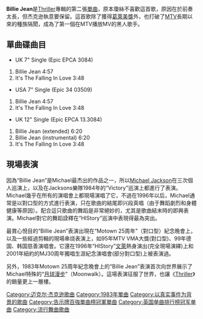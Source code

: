 {{Inappropriate tone|time=2013-07-12T11:03:41+00:00}}
{{noteTA
|G1=Show
|1=zh-hans:迈克尔; zh-hk:米高; zh-tw:麥可;
|2=zh-hans:杰克逊; zh-hk:積遜; zh-tw:傑克森;
|3=zh-hans:太空步; zh-hk:太空步; zh-tw:月球漫步;
}}
{{Single infobox 
| Name           = Billie Jean
| Artist         = [[迈克尔·杰克逊|迈克尔·杰克逊]]
| from Album     = [[Thriller_(迈克尔·杰克逊专辑)|Thriller]]
| Cover          = 
| Released       = {{start date|1983|1|2}}
| Recorded       = 1983年
| Length         = 4:53 
| Label          = [[Epic唱片|Epic唱片]]
| Writer         = 
| Producer       = 
| Reviews        = 
| Last single    = "[[The_Girl_Is_Mine|The Girl Is Mine]]"<br>(1982)
| This single    = "'''Billie Jean'''"<br>(1983)
| Next single    = "[[Beat_It|Beat It]]"<br>(1983)
}}

'''Billie Jean'''是[[Thriller_(迈克尔·杰克逊专辑)|Thriller]]專輯的第二張[[單曲|單曲]]，原本瓊絲不喜歡這首歌，原因在於前奏太長，但杰克逊執意要保留。這首歌除了獲得[[葛萊美獎|葛萊美獎]]外，也打破了[[MTV|MTV]]長期以來的種族隔閡，成為了第一個在MTV播放MV的黑人歌手。

== 單曲碟曲目 ==
{{Listen|filename=Michael Jackson - Billie Jean.ogg|title="Billie Jean"|description="Billie Jean" was written by Jackson, the lyrics based upon a real life experience. Laced with interjections and vocal hiccups, the song features a prominent and repetitive bassline.}}

* UK 7" Single (Epic EPCA 3084)
# Billie Jean 4:57
# It's The Falling In Love 3:48

* USA 7" Single (Epic 34 03509)
# Billie Jean 4:57
# It's The Falling In Love 3:48

* UK 12" Single (Epic EPCA 13.3084)
# Billie Jean (extended) 6:20
# Billie Jean (instrumental) 6:20
# It's The Falling In Love 3:48

== 現場表演 ==
因為“Billie Jean”是Michael最杰出的作品之一，所以[[Michael_Jackson|Michael Jackson]]在三次個人巡演上，以及在Jacksons樂隊1984年的“Victory”巡演上都進行了表演。Michael幾乎在所有的演唱會上都現場演唱了它，不過在1996年以后，Michael通常是以對口型的方式進行表演，只在歌曲的結尾即兴段真唱（由于舞蹈劇烈和身體健康等原因）。配合這只歌曲的舞蹈是非常絕妙的，尤其是歌曲結末時的即興表演。Michael對它的舞蹈詮釋在“HIStory”巡演中表現得最為突出。

最賞心悅目的“Billie Jean”表演出現在“Motown 25周年”（對口型）紀念晚會上，以及一些經過剪輯的現場串烧表演上，如95年MTV VMA大獎(對口型)、99年德国、韩国慈善演唱會。它還在1996年“HIStory”[[文萊|文萊]]熱身演出(完全現場演繹)上和2001年紐約的MJ30周年獨唱生涯紀念演唱會(部分對口型)上被表演過。

另外，1983年Motown 25周年紀念晚會上的“Billie Jean”表演首次向世界展示了Michael特殊的“[[月球漫步_(舞蹈)|月球漫步]]”（Moonwalk）。這場表演征服了世界，也讓《[[Thriller_(迈克尔·杰克逊专辑)|Thriller]]》的銷量更上一層樓。

{{Michael Jackson单曲}}

{{DEFAULTSORT: Billie Jean}}
[[Category:迈克尔·杰克逊歌曲|Category:迈克尔·杰克逊歌曲]]
[[Category:1983年單曲|Category:1983年單曲]]
[[Category:以真实事件为背景的歌曲|Category:以真实事件为背景的歌曲]]
[[Category:告示牌百強單曲榜冠軍單曲|Category:告示牌百強單曲榜冠軍單曲]]
[[Category:英国单曲排行榜冠军单曲|Category:英国单曲排行榜冠军单曲]]
[[Category:流行舞曲歌曲|Category:流行舞曲歌曲]]
